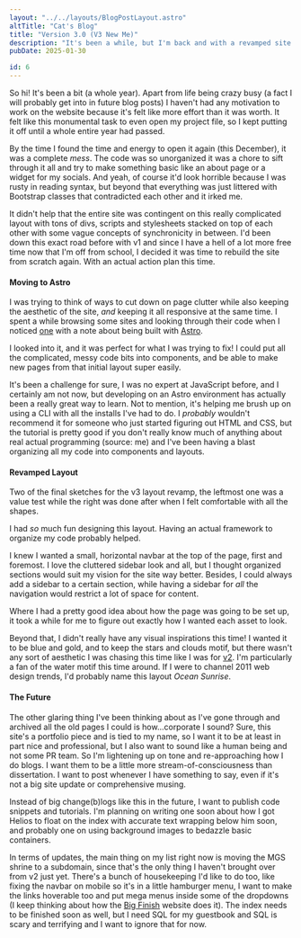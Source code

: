 ```yaml
---
layout: "../../layouts/BlogPostLayout.astro"
altTitle: "Cat's Blog"
title: "Version 3.0 (V3 New Me)"
description: "It's been a while, but I'm back and with a revamped site layout! Aside from the new layout, this blog post includes: thoughts on moving to a Astro, my first static site generator, and some musings on the future of the website."
pubDate: 2025-01-30

id: 6
---
```


So hi! It's been a bit (a whole year). Apart from life being crazy busy (a fact I will probably get into in future blog posts) I haven't had any motivation to work on the website because it's felt like more effort than it was worth. It felt like this monumental task to even open my project file, so I kept putting it off until a whole entire year had passed.

By the time I found the time and energy to open it again (this December), it was a complete *mess*. The code was so unorganized it was a chore to sift through it all and try to make something basic like an about page or a widget for my socials. And yeah, of course it'd look horrible because I was rusty in reading syntax, but beyond that everything was just littered with Bootstrap classes that contradicted each other and it irked me.

It didn't help that the entire site was contingent on this really complicated layout with tons of divs, scripts and stylesheets stacked on top of each other with some vague concepts of synchronicity in between. I'd been down this exact road before with v1 and since I have a hell of a lot more free time now that I'm off from school, I decided it was time to rebuild the site from scratch again. With an actual action plan this time.

#### Moving to Astro

I was trying to think of ways to cut down on page clutter while also keeping the aesthetic of the site, *and* keeping it all responsive at the same time. I spent a while browsing some sites and looking through their code when I noticed [one](https://centiskor.ch/) with a note about being built with [Astro](https://astro.build/).

I looked into it, and it was perfect for what I was trying to fix! I could put all the complicated, messy code bits into components, and be able to make new pages from that initial layout super easily. 

It's been a challenge for sure, I was no expert at JavaScript before, and I certainly am not now, but developing on an Astro environment has actually been a really great way to learn. Not to mention, it's helping me brush up on using a CLI with all the installs I've had to do. I *probably* wouldn't recommend it for someone who just started figuring out HTML and CSS, but the tutorial is pretty good if you don't really know much of anything about real actual programming (source: me) and I've been having a blast organizing all my code into components and layouts.

#### Revamped Layout
<BlogImage imgAlt="Two images side by side, both are sketches of the Last Sunrise v3 layout. The first one is black and white, with red notes to determine container/div placement. It looks pretty similar to the final, with the exception of the main content header. The right image is the same thing, but with color and no notation. The content area is blank, and the drawings are very simple compared to the final UI." imgSrc="../../images/blog/3x0-sketches.png">Two of the final sketches for the v3 layout revamp, the leftmost one was a value test while the right was done after when I felt comfortable with all the shapes.</BlogImage>

I had *so* much fun designing this layout. Having an actual framework to organize my code probably helped.

I knew I wanted a small, horizontal navbar at the top of the page, first and foremost. I love the cluttered sidebar look and all, but I thought organized sections would suit my vision for the site way better. Besides, I could always add a sidebar to a certain section, while having a sidebar for *all* the navigation would restrict a lot of space for content.

Where I had a pretty good idea about how the page was going to be set up, it took a while for me to figure out exactly how I wanted each asset to look.

Beyond that, I didn't really have any visual inspirations this time! I wanted it to be blue and gold, and to keep the stars and clouds motif, but there wasn't any sort of aesthetic I was chasing this time like I was for [v2](/blog/v2-0#homepage-overhaul). I'm particularly a fan of the water motif this time around. If I were to channel 2011 web design trends, I'd probably name this layout *Ocean Sunrise*.

#### The Future
The other glaring thing I've been thinking about as I've gone through and archived all the old pages I could is how...corporate I sound? Sure, this site's a portfolio piece and is tied to my name, so I want it to be at least in part nice and professional, but I also want to sound like a human being and not some PR team. So I'm lightening up on tone and re-approaching how I do blogs. I want them to be a little more stream-of-consciousness than dissertation. I want to post whenever I have something to say, even if it's not a big site update or comprehensive musing.

Instead of big change(b)logs like this in the future, I want to publish code snippets and tutorials. I'm planning on writing one soon about how I got Helios to float on the index with accurate text wrapping below him soon, and probably one on using background images to bedazzle basic containers. 

In terms of updates, the main thing on my list right now is moving the MGS shrine to a subdomain, since that's the only thing I haven't brought over from v2 just yet. There's a bunch of housekeeping I'd like to do too, like fixing the navbar on mobile so it's in a little hamburger menu, I want to make the links hoverable too and put mega menus inside some of the dropdowns (I keep thinking about how the [Big Finish](https://www.bigfinish.com/) website does it). The index needs to be finished soon as well, but I need SQL for my guestbook and SQL is scary and terrifying and I want to ignore that for now.